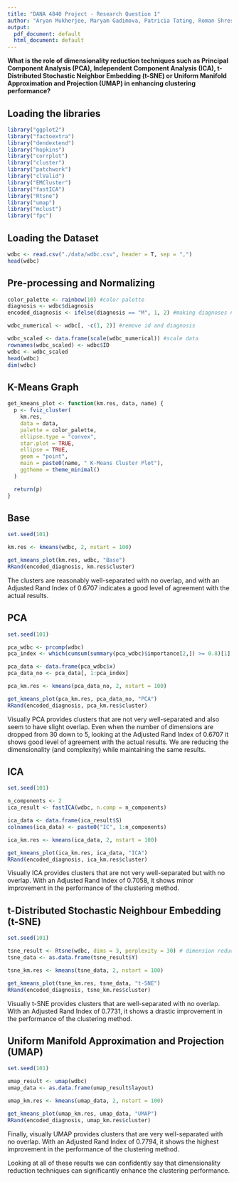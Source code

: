 ---
title: "DANA 4840 Project - Research Question 1"
author: "Aryan Mukherjee, Maryam Gadimova, Patricia Tating, Roman Shrestha"
output:
  pdf_document: default
  html_document: default
---

**What is the role of dimensionality reduction techniques such as Principal Component Analysis (PCA), Independent Component Analysis (ICA), t-Distributed Stochastic Neighbor Embedding (t-SNE) or Uniform Manifold Approximation and Projection (UMAP) in enhancing clustering performance?**

## Loading the libraries
```{r loading_libraries, message = FALSE}
library("ggplot2")
library("factoextra")
library("dendextend")
library("hopkins")
library("corrplot")
library("cluster")
library("patchwork")
library("clValid")
library("EMCluster")
library("fastICA")
library("Rtsne")
library("umap")
library("mclust")
library("fpc")
```


## Loading the Dataset
```{r}
wdbc <- read.csv("./data/wdbc.csv", header = T, sep = ",")
head(wdbc)
```


## Pre-processing and Normalizing
```{r}
color_palette <- rainbow(10) #color palette
diagnosis <- wdbc$diagnosis
encoded_diagnosis <- ifelse(diagnosis == "M", 1, 2) #making diagnoses numerical

wdbc_numerical <- wdbc[, -c(1, 2)] #remove id and diagnosis

wdbc_scaled <- data.frame(scale(wdbc_numerical)) #scale data
rownames(wdbc_scaled) <- wdbc$ID
wdbc <- wdbc_scaled
head(wdbc)
dim(wdbc)
```


## K-Means Graph
```{r}
get_kmeans_plot <- function(km.res, data, name) {
  p <- fviz_cluster(
    km.res,
    data = data,
    palette = color_palette,
    ellipse.type = "convex",
    star.plot = TRUE,
    ellipse = TRUE,
    geom = "point",
    main = paste0(name, " K-Means Cluster Plot"),
    ggtheme = theme_minimal()
  )

  return(p)
}
```


## Base
```{r}
set.seed(101)

km.res <- kmeans(wdbc, 2, nstart = 100)

get_kmeans_plot(km.res, wdbc, "Base")
RRand(encoded_diagnosis, km.res$cluster)
```
The clusters are reasonably well-separated with no overlap, and with an Adjusted Rand Index of 0.6707 indicates a good level of agreement with the actual results.


## PCA
```{r}
set.seed(101)

pca_wdbc <- prcomp(wdbc)
pca_index <- which(cumsum(summary(pca_wdbc)$importance[2,]) >= 0.8)[1] # taking principal components which explain 80% of the variation in the data

pca_data <- data.frame(pca_wdbc$x)
pca_data_no <- pca_data[, 1:pca_index]

pca_km.res <- kmeans(pca_data_no, 2, nstart = 100)

get_kmeans_plot(pca_km.res, pca_data_no, "PCA")
RRand(encoded_diagnosis, pca_km.res$cluster)
```
Visually PCA provides clusters that are not very well-separated and also seem to have slight overlap. Even when the number of dimensions are dropped from 30 down to 5, looking at the Adjusted Rand Index of 0.6707 it shows good level of agreement with the actual results. We are reducing the dimensionality (and complexity) while maintaining the same results.


## ICA
```{r}
set.seed(101)

n_components <- 2
ica_result <- fastICA(wdbc, n.comp = n_components)

ica_data <- data.frame(ica_result$S)
colnames(ica_data) <- paste0("IC", 1:n_components)

ica_km.res <- kmeans(ica_data, 2, nstart = 100)

get_kmeans_plot(ica_km.res, ica_data, "ICA")
RRand(encoded_diagnosis, ica_km.res$cluster)
```
Visually ICA provides clusters that are not very well-separated but with no overlap. With an Adjusted Rand Index of 0.7058, it shows minor improvement in the performance of the clustering method.


## t-Distributed Stochastic Neighbour Embedding (t-SNE)
```{r}
set.seed(101)

tsne_result <- Rtsne(wdbc, dims = 3, perplexity = 30) # dimension reduction to only 3
tsne_data <- as.data.frame(tsne_result$Y)

tsne_km.res <- kmeans(tsne_data, 2, nstart = 100)

get_kmeans_plot(tsne_km.res, tsne_data, "t-SNE")
RRand(encoded_diagnosis, tsne_km.res$cluster)
```
Visually t-SNE provides clusters that are well-separated with no overlap. With an Adjusted Rand Index of 0.7731, it shows a drastic improvement in the performance of the clustering method.


## Uniform Manifold Approximation and Projection (UMAP)
```{r}
set.seed(101)

umap_result <- umap(wdbc)
umap_data <- as.data.frame(umap_result$layout)

umap_km.res <- kmeans(umap_data, 2, nstart = 100)

get_kmeans_plot(umap_km.res, umap_data, "UMAP")
RRand(encoded_diagnosis, umap_km.res$cluster)
```
Finally, visually UMAP provides clusters that are very well-separated with no overlap. With an Adjusted Rand Index of 0.7794, it shows the highest improvement in the performance of the clustering method.

Looking at all of these results we can confidently say that dimensionality reduction techniques can significantly enhance the clustering performance.
